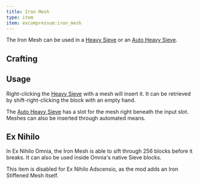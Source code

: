 ```yaml
---
title: Iron Mesh
type: item
item: excompressum:iron_mesh
---
```


The Iron Mesh can be used in a [Heavy Sieve](../heavy_sieve) or an [Auto Heavy Sieve](../auto_heavy_sieve).

## Crafting

<CraftingRecipe recipe="excompressum:iron_mesh"/>

## Usage

Right-clicking the [Heavy Sieve](../heavy_sieve) with a mesh will insert it.
It can be retrieved by shift-right-clicking the block with an empty hand. 

The [Auto Heavy Sieve](../auto_heavy_sieve) has a slot for the mesh right beneath the input slot.
Meshes can also be inserted through automated means.

## Ex Nihilo

In Ex Nihilo Omnia, the Iron Mesh is able to sift through 256 blocks before it breaks. It can also be used inside Omnia's native Sieve blocks.

This item is disabled for Ex Nihilo Adscensio, as the mod adds an Iron Stiffened Mesh itself.
